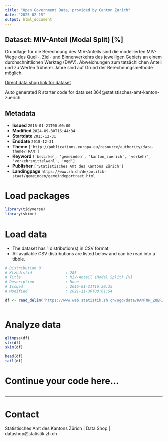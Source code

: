 ```yaml
---
title: "Open Government Data, provided by Canton Zurich"
date: "2025-02-15"
output: html_document
---
```


## Dataset: MIV-Anteil (Modal Split) [%]

Grundlage für die Berechnung des MIV-Anteils sind die modellierten MIV-Wege des Quell-, Ziel- und Binnenverkehrs des jeweiligen Gebiets an einem durchschnittlichen Werktag (DWV). Abweichungen zum tatsächlichen Anteil und zu Werten früherer Jahre sind auf Grund der Berechnungsmethode möglich.

[Direct data shop link for dataset](https://www.zh.ch/de/politik-staat/statistik-daten/datenkatalog.html#/datasets/364@statistisches-amt-kanton-zuerich)

Auto generated R starter code for data set 364@statistisches-amt-kanton-zuerich.

## Metadata

- **Issued** `2016-01-21T00:00:00`
- **Modified** `2024-09-30T16:44:34`
- **Startdate** `2013-12-31`
- **Enddate** `2018-12-31`
- **Theme** `['http://publications.europa.eu/resource/authority/data-theme/TRAN']`
- **Keyword** `['bezirke', 'gemeinden', 'kanton_zuerich', 'verkehr', 'verkehrsmittelwahl', 'ogd']`
- **Publisher** `['Statistisches Amt des Kantons Zürich']`
- **Landingpage** `https://www.zh.ch/de/politik-staat/gemeinden/gemeindeportraet.html`


# Load packages

```r

library(tidyverse)
library(skimr)

```

# Load data

-   The dataset has 1 distribution(s) in CSV format.
-   All available CSV distributions are listed below and can be read into a tibble.

```r

# Distribution 0
# Ktzhdistid               : 285
# Title                    : MIV-Anteil (Modal Split) [%]
# Description              : None
# Issued                   : 2016-01-21T16:30:35
# Modified                 : 2021-11-30T08:01:54

df <- read_delim('https://www.web.statistik.zh.ch/ogd/data/KANTON_ZUERICH_481.csv')



```

# Analyze data

```r

glimpse(df)
str(df)
skim(df)

head(df)
tail(df)

```

# Continue your code here...

```r

```

------------------------------------------------------------------------

# Contact

Statistisches Amt des Kantons Zürich | Data Shop | datashop@statistik.zh.ch
